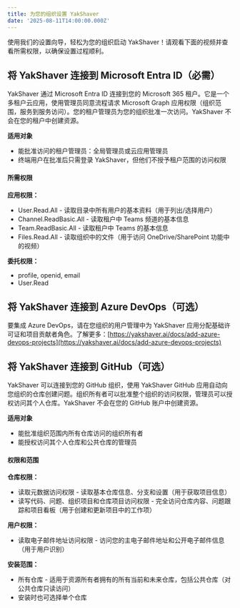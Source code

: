 ```yaml
---
title: 为您的组织设置 YakShaver
date: '2025-08-11T14:00:00.000Z'
---
```


使用我们的设置向导，轻松为您的组织启动 YakShaver！请观看下面的视频并查看所需权限，以确保设置过程顺利。

<Youtube thumbnail="https://img.youtube.com/vi/dxZGcqpSXFQ/maxresdefault.jpg" externalVideoLink="https://www.youtube.com/embed/dxZGcqpSXFQ" size="medium" />

## 将 YakShaver 连接到 Microsoft Entra ID（必需）

YakShaver 通过 Microsoft Entra ID 连接到您的 Microsoft 365 租户。它是一个多租户云应用，使用管理员同意流程请求 Microsoft Graph 应用权限（组织范围，服务到服务访问）。您的租户管理员为您的组织批准一次访问。YakShaver 不会在您的租户中创建资源。

**适用对象**

* 能批准访问的租户管理员：全局管理员或云应用管理员
* 终端用户在批准后只需登录 YakShaver，但他们不授予租户范围的访问权限

#### 所需权限

**应用权限：**

* User.Read.All - 读取目录中所有用户的基本资料（用于列出/选择用户）
* Channel.ReadBasic.All - 读取租户中 Teams 频道的基本信息
* Team.ReadBasic.All - 读取租户中 Teams 的基本信息
* Files.Read.All - 读取组织中的文件（用于访问 OneDrive/SharePoint 功能中的视频）

**委托权限：**

* profile, openid, email
* User.Read

## 将 YakShaver 连接到 Azure DevOps（可选）

要集成 Azure DevOps，请在您组织的用户管理中为 YakShaver 应用分配基础许可证和项目贡献者角色。了解更多：[https://yakshaver.ai/docs/add-azure-devops-projects](https://yakshaver.ai/docs/add-azure-devops-projects)

## 将 YakShaver 连接到 GitHub（可选）

YakShaver 可以连接到您的 GitHub 组织，使用 YakShaver GitHub 应用自动向您组织的仓库创建问题。组织所有者可以批准整个组织的访问权限，管理员可以授权访问其个人仓库。YakShaver 不会在您的 GitHub 账户中创建资源。

**适用对象**

* 能批准组织范围内所有仓库访问的组织所有者
* 能授权访问其个人仓库和公共仓库的管理员

#### 权限和范围

**仓库权限：**

* 读取元数据访问权限 - 读取基本仓库信息、分支和设置（用于获取项目信息）
* 读写代码、问题、组织项目和仓库项目访问权限 - 完全访问仓库内容、问题跟踪和项目看板（用于创建和更新项目中的工作项）

**用户权限：**

* 读取电子邮件地址访问权限 - 访问您的主电子邮件地址和公开电子邮件信息（用于用户识别）

**安装范围：**

* 所有仓库 - 适用于资源所有者拥有的所有当前和未来仓库，包括公共仓库（对公共仓库只读访问）
* 安装时也可选择单个仓库